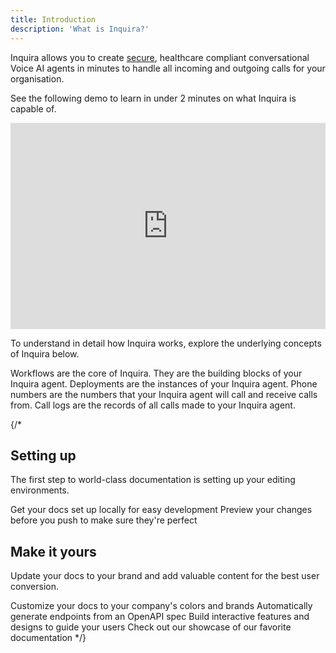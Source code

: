 ```yaml
---
title: Introduction
description: 'What is Inquira?'
---
```


Inquira allows you to create [secure](https://www.inquira.health/legal/security), healthcare compliant conversational Voice AI agents in minutes to handle all incoming and outgoing calls for your organisation.

See the following demo to learn in under 2 minutes on what Inquira is capable of.

<iframe
  width="100%"
  height="330"
  src="https://app.supademo.com/embed/cm5l1752q08vk7lw0x7arprrq?embed_v=2"
  loading="lazy"
  title="Inquira Product Demo"
  allow="clipboard-write; fullscreen"
  frameborder="0"
  webkitallowfullscreen="true"
  mozallowfullscreen="true"
  allowfullscreen
></iframe>

To understand in detail how Inquira works, explore the underlying concepts of Inquira below.


<CardGroup cols={2}>
  <Card
    title="Workflows"
    icon="pen-to-square"
    href="/concepts/workflows"
  >
    Workflows are the core of Inquira. They are the building blocks of your Inquira agent.
  </Card>
  <Card
    title="Deployments"
    icon="image"
    href="/concepts/deployments"
  >
    Deployments are the instances of your Inquira agent.
  </Card>
  <Card
    title="Phone Numbers"
    icon="phone"
    href="/concepts/phone-numbers"
  >
    Phone numbers are the numbers that your Inquira agent will call and receive calls from.
  </Card>
  <Card
    title="Logs"
    icon="code"
    href="/concepts/logs"
  >
    Call logs are the records of all calls made to your Inquira agent.
  </Card>
</CardGroup>

{/* 
## Setting up

The first step to world-class documentation is setting up your editing environments.

<CardGroup cols={2}>
  <Card
    title="Edit Your Docs"
    icon="pen-to-square"
    href="https://mintlify.com/docs/quickstart"
  >
    Get your docs set up locally for easy development
  </Card>
  <Card
    title="Preview Changes"
    icon="image"
    href="https://mintlify.com/docs/development"
  >
    Preview your changes before you push to make sure they're perfect
  </Card>
</CardGroup>

## Make it yours

Update your docs to your brand and add valuable content for the best user conversion.

<CardGroup cols={2}>
  <Card
    title="Customize Style"
    icon="palette"
    href="https://mintlify.com/docs/settings/global"
  >
    Customize your docs to your company's colors and brands
  </Card>
  <Card
    title="Reference APIs"
    icon="code"
    href="https://mintlify.com/docs/api-playground/openapi"
  >
    Automatically generate endpoints from an OpenAPI spec
  </Card>
  <Card
    title="Add Components"
    icon="screwdriver-wrench"
    href="https://mintlify.com/docs/components/accordion"
  >
    Build interactive features and designs to guide your users
  </Card>
  <Card
    title="Get Inspiration"
    icon="stars"
    href="https://mintlify.com/customers"
  >
    Check out our showcase of our favorite documentation
  </Card>
</CardGroup> */}

<script defer src="https://umami.umarniz.com/script.js" data-website-id="c1526d42-6c87-4389-9877-edbdbde4d624"></script>
